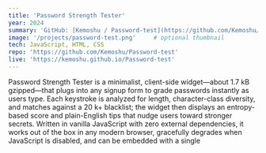 ```yaml
---
title: 'Password Strength Tester'
year: 2024
summary: 'GitHub: [Kemoshu / Password-test](https://github.com/Kemoshu/Password-test)'
image: '/projects/password-test.png'     # optional thumbnail
tech: JavaScript, HTML, CSS
repo: 'https://github.com/Kemoshu/Password-test'
live: 'https://kemoshu.github.io/Password-test'
---
```


Password Strength Tester is a minimalist, client-side widget—about 1.7 
kB gzipped—that plugs into any signup form to grade passwords instantly 
as users type. Each keystroke is analyzed for length, character-class diversity, 
and matches against a 20 k+ blacklist; the widget then displays an entropy-based score and plain-English tips that nudge users 
toward stronger secrets. Written in vanilla JavaScript with zero external dependencies, 
it works out of the box in any modern browser, gracefully degrades when JavaScript is disabled, 
and can be embedded with a single <script> tag or bundled as a Web Component for framework-agnostic reuse.


